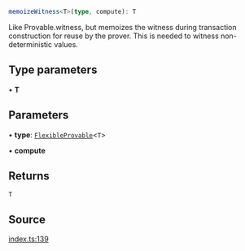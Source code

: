 ```ts
memoizeWitness<T>(type, compute): T
```

Like Provable.witness, but memoizes the witness during transaction construction
for reuse by the prover. This is needed to witness non-deterministic values.

## Type parameters

• **T**

## Parameters

• **type**: [`FlexibleProvable`](../../../type-aliases/FlexibleProvable.mdx)\<`T`\>

• **compute**

## Returns

`T`

## Source

[index.ts:139](https://github.com/o1-labs/o1js/blob/ccbd5fd4525adaf6c1f07bef7847d7bac67c71b5/src/index.ts#L139)
